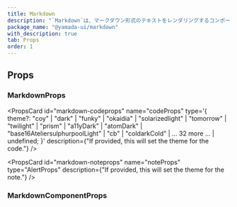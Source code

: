 ```yaml
---
title: Markdown
description: "`Markdown`は、マークダウン形式のテキストをレンダリングするコンポーネントです。"
package_name: "@yamada-ui/markdown"
with_description: true
tab: Props
order: 1
---
```


## Props

### MarkdownProps

<PropsCard id="markdown-_accept" name="_accept" type="CSSUIObject" />

<PropsCard id="markdown-_active" name="_active" type="CSSUIObject" />

<PropsCard id="markdown-_after" name="_after" type="CSSUIObject" />

<PropsCard id="markdown-_anylink" name="_anyLink" type="CSSUIObject" />

<PropsCard id="markdown-_autofill" name="_autofill" type="CSSUIObject" />

<PropsCard id="markdown-_backdrop" name="_backdrop" type="CSSUIObject" />

<PropsCard id="markdown-_before" name="_before" type="CSSUIObject" />

<PropsCard id="markdown-_between" name="_between" type="CSSUIObject" />

<PropsCard id="markdown-_blank" name="_blank" type="CSSUIObject" />

<PropsCard id="markdown-_checked" name="_checked" type="CSSUIObject" />

<PropsCard id="markdown-_cue" name="_cue" type="CSSUIObject" />

<PropsCard id="markdown-_cueregion" name="_cueRegion" type="CSSUIObject" />

<PropsCard id="markdown-_dark" name="_dark" type="CSSUIObject" />

<PropsCard id="markdown-_default" name="_default" type="CSSUIObject" />

<PropsCard id="markdown-_disabled" name="_disabled" type="CSSUIObject" />

<PropsCard id="markdown-_empty" name="_empty" type="CSSUIObject" />

<PropsCard id="markdown-_enabled" name="_enabled" type="CSSUIObject" />

<PropsCard id="markdown-_end" name="_end" type="CSSUIObject" />

<PropsCard id="markdown-_even" name="_even" type="CSSUIObject" />

<PropsCard id="markdown-_expanded" name="_expanded" type="CSSUIObject" />

<PropsCard
  id="markdown-_fileselector"
  name="_fileSelector"
  type="CSSUIObject"
/>

<PropsCard id="markdown-_filled" name="_filled" type="CSSUIObject" />

<PropsCard id="markdown-_first" name="_first" type="CSSUIObject" />

<PropsCard id="markdown-_firstletter" name="_firstLetter" type="CSSUIObject" />

<PropsCard id="markdown-_firstline" name="_firstLine" type="CSSUIObject" />

<PropsCard id="markdown-_focus" name="_focus" type="CSSUIObject" />

<PropsCard
  id="markdown-_focusvisible"
  name="_focusVisible"
  type="CSSUIObject"
/>

<PropsCard id="markdown-_focuswithin" name="_focusWithin" type="CSSUIObject" />

<PropsCard id="markdown-_fullscreen" name="_fullScreen" type="CSSUIObject" />

<PropsCard id="markdown-_grabbed" name="_grabbed" type="CSSUIObject" />

<PropsCard id="markdown-_groupaccept" name="_groupAccept" type="CSSUIObject" />

<PropsCard id="markdown-_groupactive" name="_groupActive" type="CSSUIObject" />

<PropsCard id="markdown-_groupblank" name="_groupBlank" type="CSSUIObject" />

<PropsCard
  id="markdown-_groupchecked"
  name="_groupChecked"
  type="CSSUIObject"
/>

<PropsCard
  id="markdown-_groupdisabled"
  name="_groupDisabled"
  type="CSSUIObject"
/>

<PropsCard
  id="markdown-_groupenabled"
  name="_groupEnabled"
  type="CSSUIObject"
/>

<PropsCard
  id="markdown-_groupexpanded"
  name="_groupExpanded"
  type="CSSUIObject"
/>

<PropsCard id="markdown-_groupfocus" name="_groupFocus" type="CSSUIObject" />

<PropsCard
  id="markdown-_groupfocusvisible"
  name="_groupFocusVisible"
  type="CSSUIObject"
/>

<PropsCard
  id="markdown-_groupfocuswithin"
  name="_groupFocusWithin"
  type="CSSUIObject"
/>

<PropsCard
  id="markdown-_groupgrabbed"
  name="_groupGrabbed"
  type="CSSUIObject"
/>

<PropsCard
  id="markdown-_grouphorizontal"
  name="_groupHorizontal"
  type="CSSUIObject"
/>

<PropsCard id="markdown-_grouphover" name="_groupHover" type="CSSUIObject" />

<PropsCard id="markdown-_groupidle" name="_groupIdle" type="CSSUIObject" />

<PropsCard
  id="markdown-_groupinvalid"
  name="_groupInvalid"
  type="CSSUIObject"
/>

<PropsCard id="markdown-_grouploaded" name="_groupLoaded" type="CSSUIObject" />

<PropsCard
  id="markdown-_grouploading"
  name="_groupLoading"
  type="CSSUIObject"
/>

<PropsCard
  id="markdown-_groupoptional"
  name="_groupOptional"
  type="CSSUIObject"
/>

<PropsCard
  id="markdown-_groupplaceholdershown"
  name="_groupPlaceholderShown"
  type="CSSUIObject"
/>

<PropsCard
  id="markdown-_grouppressed"
  name="_groupPressed"
  type="CSSUIObject"
/>

<PropsCard
  id="markdown-_groupreadonly"
  name="_groupReadOnly"
  type="CSSUIObject"
/>

<PropsCard
  id="markdown-_groupreadwrite"
  name="_groupReadWrite"
  type="CSSUIObject"
/>

<PropsCard id="markdown-_groupreject" name="_groupReject" type="CSSUIObject" />

<PropsCard
  id="markdown-_grouprequired"
  name="_groupRequired"
  type="CSSUIObject"
/>

<PropsCard
  id="markdown-_groupselected"
  name="_groupSelected"
  type="CSSUIObject"
/>

<PropsCard
  id="markdown-_groupuserinvalid"
  name="_groupUserInvalid"
  type="CSSUIObject"
/>

<PropsCard id="markdown-_groupvalid" name="_groupValid" type="CSSUIObject" />

<PropsCard
  id="markdown-_groupvertical"
  name="_groupVertical"
  type="CSSUIObject"
/>

<PropsCard id="markdown-_hidden" name="_hidden" type="CSSUIObject" />

<PropsCard id="markdown-_holiday" name="_holiday" type="CSSUIObject" />

<PropsCard id="markdown-_horizontal" name="_horizontal" type="CSSUIObject" />

<PropsCard id="markdown-_hover" name="_hover" type="CSSUIObject" />

<PropsCard id="markdown-_idle" name="_idle" type="CSSUIObject" />

<PropsCard
  id="markdown-_indeterminate"
  name="_indeterminate"
  type="CSSUIObject"
/>

<PropsCard id="markdown-_inrange" name="_inRange" type="CSSUIObject" />

<PropsCard id="markdown-_invalid" name="_invalid" type="CSSUIObject" />

<PropsCard id="markdown-_last" name="_last" type="CSSUIObject" />

<PropsCard id="markdown-_light" name="_light" type="CSSUIObject" />

<PropsCard id="markdown-_link" name="_link" type="CSSUIObject" />

<PropsCard id="markdown-_loaded" name="_loaded" type="CSSUIObject" />

<PropsCard id="markdown-_loading" name="_loading" type="CSSUIObject" />

<PropsCard id="markdown-_marker" name="_marker" type="CSSUIObject" />

<PropsCard id="markdown-_mediadark" name="_mediaDark" type="CSSUIObject" />

<PropsCard id="markdown-_medialight" name="_mediaLight" type="CSSUIObject" />

<PropsCard
  id="markdown-_mediareducemotion"
  name="_mediaReduceMotion"
  type="CSSUIObject"
/>

<PropsCard id="markdown-_modal" name="_modal" type="CSSUIObject" />

<PropsCard
  id="markdown-_nativeactive"
  name="_nativeActive"
  type="CSSUIObject"
/>

<PropsCard
  id="markdown-_nativechecked"
  name="_nativeChecked"
  type="CSSUIObject"
/>

<PropsCard
  id="markdown-_nativedisabled"
  name="_nativeDisabled"
  type="CSSUIObject"
/>

<PropsCard id="markdown-_nativefocus" name="_nativeFocus" type="CSSUIObject" />

<PropsCard
  id="markdown-_nativefocusvisible"
  name="_nativeFocusVisible"
  type="CSSUIObject"
/>

<PropsCard
  id="markdown-_nativefocuswithin"
  name="_nativeFocusWithin"
  type="CSSUIObject"
/>

<PropsCard
  id="markdown-_nativehidden"
  name="_nativeHidden"
  type="CSSUIObject"
/>

<PropsCard id="markdown-_nativehover" name="_nativeHover" type="CSSUIObject" />

<PropsCard
  id="markdown-_nativereadonly"
  name="_nativeReadOnly"
  type="CSSUIObject"
/>

<PropsCard
  id="markdown-_nativetarget"
  name="_nativeTarget"
  type="CSSUIObject"
/>

<PropsCard id="markdown-_nativevalid" name="_nativeValid" type="CSSUIObject" />

<PropsCard id="markdown-_notfirst" name="_notFirst" type="CSSUIObject" />

<PropsCard id="markdown-_notlast" name="_notLast" type="CSSUIObject" />

<PropsCard id="markdown-_nottarget" name="_notTarget" type="CSSUIObject" />

<PropsCard id="markdown-_odd" name="_odd" type="CSSUIObject" />

<PropsCard id="markdown-_only" name="_only" type="CSSUIObject" />

<PropsCard id="markdown-_optional" name="_optional" type="CSSUIObject" />

<PropsCard id="markdown-_outrange" name="_outRange" type="CSSUIObject" />

<PropsCard id="markdown-_outside" name="_outside" type="CSSUIObject" />

<PropsCard id="markdown-_paused" name="_paused" type="CSSUIObject" />

<PropsCard id="markdown-_peeraccept" name="_peerAccept" type="CSSUIObject" />

<PropsCard id="markdown-_peeractive" name="_peerActive" type="CSSUIObject" />

<PropsCard id="markdown-_peerblank" name="_peerBlank" type="CSSUIObject" />

<PropsCard id="markdown-_peerchecked" name="_peerChecked" type="CSSUIObject" />

<PropsCard
  id="markdown-_peerdisabled"
  name="_peerDisabled"
  type="CSSUIObject"
/>

<PropsCard id="markdown-_peerenabled" name="_peerEnabled" type="CSSUIObject" />

<PropsCard
  id="markdown-_peerexpanded"
  name="_peerExpanded"
  type="CSSUIObject"
/>

<PropsCard id="markdown-_peerfocus" name="_peerFocus" type="CSSUIObject" />

<PropsCard
  id="markdown-_peerfocusvisible"
  name="_peerFocusVisible"
  type="CSSUIObject"
/>

<PropsCard
  id="markdown-_peerfocuswithin"
  name="_peerFocusWithin"
  type="CSSUIObject"
/>

<PropsCard id="markdown-_peergrabbed" name="_peerGrabbed" type="CSSUIObject" />

<PropsCard
  id="markdown-_peerhorizontal"
  name="_peerHorizontal"
  type="CSSUIObject"
/>

<PropsCard id="markdown-_peerhover" name="_peerHover" type="CSSUIObject" />

<PropsCard id="markdown-_peeridle" name="_peerIdle" type="CSSUIObject" />

<PropsCard id="markdown-_peerinvalid" name="_peerInvalid" type="CSSUIObject" />

<PropsCard id="markdown-_peerloaded" name="_peerLoaded" type="CSSUIObject" />

<PropsCard id="markdown-_peerloading" name="_peerLoading" type="CSSUIObject" />

<PropsCard
  id="markdown-_peeroptional"
  name="_peerOptional"
  type="CSSUIObject"
/>

<PropsCard
  id="markdown-_peerplaceholdershown"
  name="_peerPlaceholderShown"
  type="CSSUIObject"
/>

<PropsCard id="markdown-_peerpressed" name="_peerPressed" type="CSSUIObject" />

<PropsCard
  id="markdown-_peerreadonly"
  name="_peerReadOnly"
  type="CSSUIObject"
/>

<PropsCard
  id="markdown-_peerreadwrite"
  name="_peerReadWrite"
  type="CSSUIObject"
/>

<PropsCard id="markdown-_peerreject" name="_peerReject" type="CSSUIObject" />

<PropsCard
  id="markdown-_peerrequired"
  name="_peerRequired"
  type="CSSUIObject"
/>

<PropsCard
  id="markdown-_peerselected"
  name="_peerSelected"
  type="CSSUIObject"
/>

<PropsCard
  id="markdown-_peeruserinvalid"
  name="_peerUserInvalid"
  type="CSSUIObject"
/>

<PropsCard id="markdown-_peervalid" name="_peerValid" type="CSSUIObject" />

<PropsCard
  id="markdown-_peervertical"
  name="_peerVertical"
  type="CSSUIObject"
/>

<PropsCard id="markdown-_picture" name="_picture" type="CSSUIObject" />

<PropsCard id="markdown-_placeholder" name="_placeholder" type="CSSUIObject" />

<PropsCard
  id="markdown-_placeholdershown"
  name="_placeholderShown"
  type="CSSUIObject"
/>

<PropsCard id="markdown-_playing" name="_playing" type="CSSUIObject" />

<PropsCard id="markdown-_pressed" name="_pressed" type="CSSUIObject" />

<PropsCard id="markdown-_print" name="_print" type="CSSUIObject" />

<PropsCard id="markdown-_readonly" name="_readOnly" type="CSSUIObject" />

<PropsCard id="markdown-_readwrite" name="_readWrite" type="CSSUIObject" />

<PropsCard id="markdown-_reject" name="_reject" type="CSSUIObject" />

<PropsCard id="markdown-_required" name="_required" type="CSSUIObject" />

<PropsCard id="markdown-_ripple" name="_ripple" type="CSSUIObject" />

<PropsCard id="markdown-_scrollbar" name="_scrollbar" type="CSSUIObject" />

<PropsCard
  id="markdown-_scrollbarbutton"
  name="_scrollbarButton"
  type="CSSUIObject"
/>

<PropsCard
  id="markdown-_scrollbarcorner"
  name="_scrollbarCorner"
  type="CSSUIObject"
/>

<PropsCard
  id="markdown-_scrollbarthumb"
  name="_scrollbarThumb"
  type="CSSUIObject"
/>

<PropsCard
  id="markdown-_scrollbartrack"
  name="_scrollbarTrack"
  type="CSSUIObject"
/>

<PropsCard
  id="markdown-_scrollbartrackpiece"
  name="_scrollbarTrackPiece"
  type="CSSUIObject"
/>

<PropsCard id="markdown-_selected" name="_selected" type="CSSUIObject" />

<PropsCard id="markdown-_selection" name="_selection" type="CSSUIObject" />

<PropsCard id="markdown-_start" name="_start" type="CSSUIObject" />

<PropsCard id="markdown-_target" name="_target" type="CSSUIObject" />

<PropsCard id="markdown-_today" name="_today" type="CSSUIObject" />

<PropsCard id="markdown-_userinvalid" name="_userInvalid" type="CSSUIObject" />

<PropsCard id="markdown-_valid" name="_valid" type="CSSUIObject" />

<PropsCard id="markdown-_vertical" name="_vertical" type="CSSUIObject" />

<PropsCard id="markdown-_visited" name="_visited" type="CSSUIObject" />

<PropsCard id="markdown-_weekend" name="_weekend" type="CSSUIObject" />

<PropsCard
  id="markdown-codeprops"
  name="codeProps"
  type='{ theme?: "coy" | "dark" | "funky" | "okaidia" | "solarizedlight" | "tomorrow" | "twilight" | "prism" | "a11yDark" | "atomDark" | "base16AteliersulphurpoolLight" | "cb" | "coldarkCold" | ... 32 more ... | undefined; }'
  description={"If provided, this will set the theme for the code."}
/>

<PropsCard
  id="markdown-noteprops"
  name="noteProps"
  type="AlertProps"
  description={"If provided, this will set the theme for the note."}
/>

### MarkdownComponentProps
